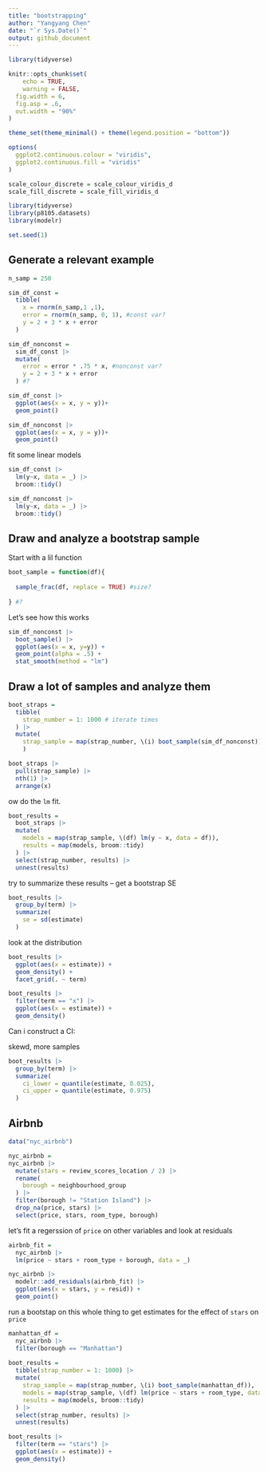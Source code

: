 ```yaml
---
title: "bootstrapping"
author: "Yangyang Chen"
date: "`r Sys.Date()`"
output: github_document
---
```


```r
library(tidyverse)

knitr::opts_chunk$set(
	echo = TRUE,
	warning = FALSE,
  fig.width = 6,
  fig.asp = .6,
  out.width = "90%"
)

theme_set(theme_minimal() + theme(legend.position = "bottom"))

options(
  ggplot2.continuous.colour = "viridis",
  ggplot2.continuous.fill = "viridis"
)

scale_colour_discrete = scale_colour_viridis_d
scale_fill_discrete = scale_fill_viridis_d
```


```r
library(tidyverse)
library(p8105.datasets)
library(modelr)

set.seed(1)
```

## Generate a relevant example

```r
n_samp = 250

sim_df_const = 
  tibble(
    x = rnorm(n_samp,1 ,1),
    error = rnorm(n_samp, 0, 1), #const var?
    y = 2 + 3 * x + error
  )

sim_df_nonconst =
  sim_df_const |> 
  mutate(
    error = error * .75 * x, #nonconst var?
    y = 2 + 3 * x + error
  ) #?

sim_df_const |> 
  ggplot(aes(x = x, y = y))+
  geom_point()

sim_df_nonconst |> 
  ggplot(aes(x = x, y = y))+
  geom_point()
```

fit some linear models

```r
sim_df_const |> 
  lm(y~x, data = _) |> 
  broom::tidy()

sim_df_nonconst |> 
  lm(y~x, data = _) |> 
  broom::tidy()
```

## Draw and analyze a bootstrap sample

Start with a lil function

```r
boot_sample = function(df){
  
  sample_frac(df, replace = TRUE) #size?
  
} #?
```

Let's see how this works

```r

sim_df_nonconst |> 
  boot_sample() |> 
  ggplot(aes(x = x, y=y)) +
  geom_point(alpha = .5) +
  stat_smooth(method = "lm")
```

## Draw a lot of samples and analyze them



```r

boot_straps =
  tibble(
    strap_number = 1: 1000 # iterate times
  ) |> 
  mutate(
    strap_sample = map(strap_number, \(i) boot_sample(sim_df_nonconst)) 
    )

boot_straps |> 
  pull(strap_sample) |> 
  nth(1) |> 
  arrange(x)
```


ow do the `lm` fit.

```r
boot_results = 
  boot_straps |> 
  mutate(
    models = map(strap_sample, \(df) lm(y ~ x, data = df)),
    results = map(models, broom::tidy)
  ) |> 
  select(strap_number, results) |> 
  unnest(results)
```

try to summarize these results -- get a bootstrap SE

```r
boot_results |> 
  group_by(term) |> 
  summarize(
    se = sd(estimate)
  ) 
```

look at the distribution

```r
boot_results |> 
  ggplot(aes(x = estimate)) +
  geom_density() +
  facet_grid(. ~ term)

boot_results |> 
  filter(term == "x") |> 
  ggplot(aes(x = estimate)) +
  geom_density() 
```

Can i construct a CI:

skewd, more samples

```r
boot_results |> 
  group_by(term) |> 
  summarize(
    ci_lower = quantile(estimate, 0.025),
    ci_upper = quantile(estimate, 0.975)
  ) 
```


## Airbnb

```r
data("nyc_airbnb")

nyc_airbnb = 
nyc_airbnb |> 
  mutate(stars = review_scores_location / 2) |> 
  rename(
    borough = neighbourhood_group
  ) |> 
  filter(borough != "Station Island") |> 
  drop_na(price, stars) |> 
  select(price, stars, room_type, borough)
```

let's fit a regerssion of `price` on other variables and look at residuals

```r
airbnb_fit = 
  nyc_airbnb |> 
  lm(price ~ stars + room_type + borough, data = _)
```

```r
nyc_airbnb |> 
  modelr::add_residuals(airbnb_fit) |> 
  ggplot(aes(x = stars, y = resid)) +
  geom_point()
```

run a bootstap on this whole thing to get estimates for the effect of `stars` on `price`

```r
manhattan_df =
  nyc_airbnb |> 
  filter(borough == "Manhattan") 
  
boot_results = 
  tibble(strap_number = 1: 1000) |> 
  mutate(
    strap_sample = map(strap_number, \(i) boot_sample(manhattan_df)),
    models = map(strap_sample, \(df) lm(price ~ stars + room_type, data = df)),
    results = map(models, broom::tidy)
  ) |> 
  select(strap_number, results) |> 
  unnest(results)

boot_results |> 
  filter(term == "stars") |> 
  ggplot(aes(x = estimate)) +
  geom_density()
```

